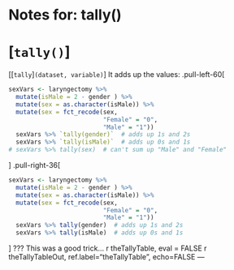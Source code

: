 # Notes for: tally()
# [`tally()`]
[[`tally`]`(dataset, variable)`]
It adds up the values:
.pull-left-60[
```r
sexVars <- laryngectomy %>%
  mutate(isMale = 2 - gender ) %>%
  mutate(sex = as.character(isMale)) %>%
  mutate(sex = fct_recode(sex, 
                          "Female" = "0", 
                          "Male" = "1"))
  sexVars %>% `tally(gender)`  # adds up 1s and 2s
  sexVars %>% `tally(isMale)`  # adds up 0s and 1s
# sexVars %>% tally(sex)  # can't sum up "Male" and "Female"
```
]
.pull-right-36[
```r
sexVars <- laryngectomy %>%
  mutate(isMale = 2 - gender ) %>%
  mutate(sex = as.character(isMale)) %>%
  mutate(sex = fct_recode(sex, 
                          "Female" = "0", 
                          "Male" = "1"))
  sexVars %>% tally(gender)  # adds up 1s and 2s
  sexVars %>% tally(isMale)  # adds up 0s and 1s
```
]
???
This was a good trick...
r theTallyTable, eval = FALSE
r theTallyTableOut, ref.label="theTallyTable", echo=FALSE
---